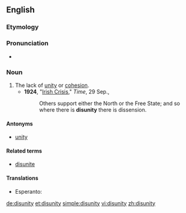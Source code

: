 ==English==

===Etymology===
{{prefix|dis|unity|lang=en}}

===Pronunciation===
* {{a|UK}} {{IPA|/dɪsˈjuːnɪti/}}

===Noun===
{{en-noun|disunities}}

# The lack of [[unity]] or [[cohesion]].
#*'''1924''', "[http://www.time.com/time/magazine/article/0,9171,719208,00.html Irish Crisis]," ''Time'', 29 Sep.,
#*:Others support either the North or the Free State; and so where there is '''disunity''' there is dissension.

====Antonyms====
* [[unity]]

====Related terms====
* [[disunite]]

====Translations====
{{trans-top|lack of unity or cohesion}}
* Esperanto: {{t|eo|malunueco}}
{{trans-mid}}
{{trans-bottom}}

[[de:disunity]]
[[et:disunity]]
[[simple:disunity]]
[[vi:disunity]]
[[zh:disunity]]